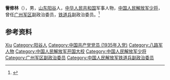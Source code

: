 '''訾修林'''（{{bd|1915年||1978年|}}），男，[[山东|山东]][[阳谷|阳谷]]人，[[中华人民共和国|中华人民共和国]]军事人物，[[中国人民解放军少将|中国人民解放军少将]]，曾任[[广州军区|广州军区]]副政治委员，[[中国人民解放军铁道兵|铁道兵]]副政治委员。<ref>{{Cite book|title=军事大辞海 • 下|author=熊武一, 周家法总编; 卓名信, 厉新光, 徐继昌等主编|publisher=长城出版社|year=2000|isbn=|location=北京|pages=}}</ref>

== 参考资料 ==
{{reflist}}

{{中国人物小作品}}

{{Authority control}}
{{DEFAULTSORT:Zi訾}}
[[Category:訾姓|Xiu]]
[[Category:阳谷人|Category:阳谷人]]
[[Category:中国共产党党员_(1935年入党)|Category:中国共产党党员 (1935年入党)]]
[[Category:八路军人物|Category:八路军人物]]
[[Category:中国人民解放军开国大校|Category:中国人民解放军开国大校]]
[[Category:中国人民解放军少将|Category:中国人民解放军少将]]
[[Category:广州军区副政治委员|Category:广州军区副政治委员]]
[[Category:中国人民解放军铁道兵副政治委员|Category:中国人民解放军铁道兵副政治委员]]